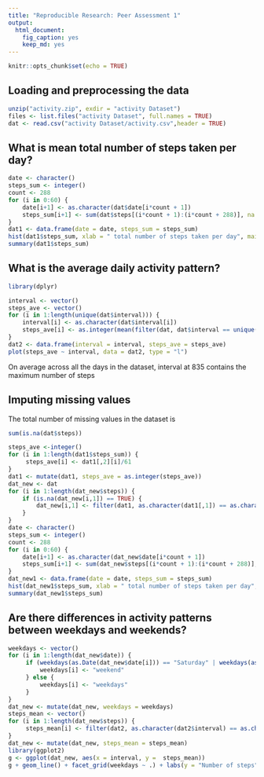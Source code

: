 ---
title: "Reproducible Research: Peer Assessment 1"
output: 
  html_document: 
    fig_caption: yes
    keep_md: yes
---
```{r setup, include=FALSE}
knitr::opts_chunk$set(echo = TRUE)
```

## Loading and preprocessing the data
```{r loaddataset}
unzip("activity.zip", exdir = "activity Dataset")
files <- list.files("activity Dataset", full.names = TRUE)
dat <- read.csv("activity Dataset/activity.csv",header = TRUE)
```

## What is mean total number of steps taken per day?
```{r Q1}
date <- character()
steps_sum <- integer()
count <- 288
for (i in 0:60) {
    date[i+1] <- as.character(dat$date[i*count + 1])
    steps_sum[i+1] <- sum(dat$steps[(i*count + 1):(i*count + 288)], na.rm = TRUE)
}
dat1 <- data.frame(date = date, steps_sum = steps_sum)
hist(dat1$steps_sum, xlab = " total number of steps taken per day", main = NA)
summary(dat1$steps_sum)
```

## What is the average daily activity pattern?
```{r loadrequiredlibrary, results='hide'}
library(dplyr)
```
```{r Q2}
interval <- vector()
steps_ave <- vector()
for (i in 1:length(unique(dat$interval))) {
    interval[i] <- as.character(dat$interval[i])
    steps_ave[i] <- as.integer(mean(filter(dat, dat$interval == unique(dat$interval)[i])[,1], na.rm = TRUE))
}
dat2 <- data.frame(interval = interval, steps_ave = steps_ave)
plot(steps_ave ~ interval, data = dat2, type = "l")
```

On average across all the days in the dataset, interval at 835 contains the maximum number of steps

## Imputing missing values
The total number of missing values in the dataset is
```{r totalNAindataset}
sum(is.na(dat$steps))
```
```{r buildnewdataset}
steps_ave <-integer()
for (i in 1:length(dat1$steps_sum)) {
     steps_ave[i] <- dat1[,2][i]/61
}
dat1 <- mutate(dat1, steps_ave = as.integer(steps_ave))
dat_new <- dat
for (i in 1:length(dat_new$steps)) {
    if (is.na(dat_new[i,1]) == TRUE) {
        dat_new[i,1] <- filter(dat1, as.character(dat1[,1]) == as.character(dat_new[i,2]))[,3]
    } 
}
date <- character()
steps_sum <- integer()
count <- 288
for (i in 0:60) {
    date[i+1] <- as.character(dat_new$date[i*count + 1])
    steps_sum[i+1] <- sum(dat_new$steps[(i*count + 1):(i*count + 288)], na.rm = TRUE)
}
dat_new1 <- data.frame(date = date, steps_sum = steps_sum)
hist(dat_new1$steps_sum, xlab = " total number of steps taken per day", main = NA)
summary(dat_new1$steps_sum)
```
## Are there differences in activity patterns between weekdays and weekends?
```{r Q4answer}
weekdays <- vector()
for (i in 1:length(dat_new$date)) {
     if (weekdays(as.Date(dat_new$date[i])) == "Saturday" | weekdays(as.Date(dat_new$date[i])) == "Sunday") {
         weekdays[i] <- "weekend"
     } else {
         weekdays[i] <- "weekdays"
     }
}
dat_new <- mutate(dat_new, weekdays = weekdays)
steps_mean <- vector()
for (i in 1:length(dat_new$steps)) {
     steps_mean[i] <- filter(dat2, as.character(dat2$interval) == as.character(dat_new[i,3]))[,2]
}
dat_new <- mutate(dat_new, steps_mean = steps_mean)
library(ggplot2)
g <- ggplot(dat_new, aes(x = interval, y =  steps_mean))
g + geom_line() + facet_grid(weekdays ~ .) + labs(y = "Number of steps")
```